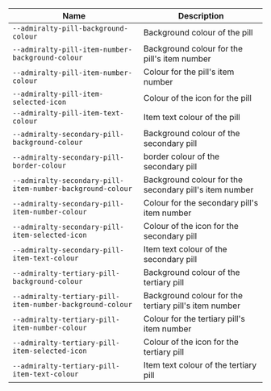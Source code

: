 
| Name | Description |
| --- | --- |
| `--admiralty-pill-background-colour` | Background colour of the pill |
| `--admiralty-pill-item-number-background-colour` | Background colour for the pill's item number |
| `--admiralty-pill-item-number-colour` | Colour for the pill's item number |
| `--admiralty-pill-item-selected-icon` | Colour of the icon for the pill |
| `--admiralty-pill-item-text-colour` | Item text colour of the pill |
| `--admiralty-secondary-pill-background-colour` | Background colour of the secondary pill |
| `--admiralty-secondary-pill-border-colour` | border colour of the secondary pill |
| `--admiralty-secondary-pill-item-number-background-colour` | Background colour for the secondary pill's item number |
| `--admiralty-secondary-pill-item-number-colour` | Colour for the secondary pill's item number |
| `--admiralty-secondary-pill-item-selected-icon` | Colour of the icon for the secondary pill |
| `--admiralty-secondary-pill-item-text-colour` | Item text colour of the secondary pill |
| `--admiralty-tertiary-pill-background-colour` | Background colour of the tertiary pill |
| `--admiralty-tertiary-pill-item-number-background-colour` | Background colour for the tertiary pill's item number |
| `--admiralty-tertiary-pill-item-number-colour` | Colour for the tertiary pill's item number |
| `--admiralty-tertiary-pill-item-selected-icon` | Colour of the icon for the tertiary pill |
| `--admiralty-tertiary-pill-item-text-colour` | Item text colour of the tertiary pill |

